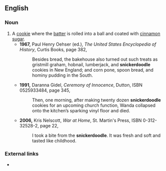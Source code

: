 ==English==
{{rfe|en}}

===Noun===
{{en-noun}}

# A [[cookie]] where the [[batter]] is rolled into a ball and coated with [[cinnamon sugar]].
#* '''1967,''' Paul Henry Oehser (ed.), ''The United States Encyclopedia of History'', Curtis Books, page 382,
#*: Besides bread, the bakehouse also turned out such treats as gristmill graham, hobnail, lumberjack, and '''snickerdoodle''' cookies in New England; and corn pone, spoon bread, and hominy pudding in the South.
#* '''1991,''' Daranna Gidel, ''Ceremony of Innocence'', Dutton, ISBN 0525933484, page 345,
#*: Then, one morning, after making twenty dozen '''snickerdoodle''' cookies for an upcoming church function, Wanda collapsed onto the kitchen’s sparking vinyl floor and died.
#* '''2006,''' Kris Nelscott, ''War at Home'', St. Martin's Press, ISBN 0-312-32528-2, page 22,
#*: I took a bite from the '''snickerdoodle'''. It was fresh and soft and tasted like childhood.

===External links===
* {{pedialite|Snickerdoodle}}